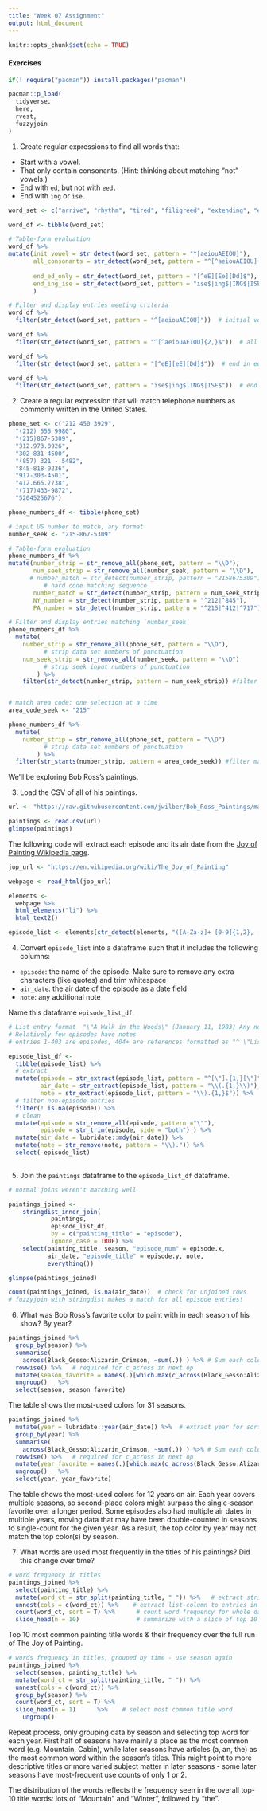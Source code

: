 ```yaml
---
title: "Week 07 Assignment"
output: html_document
---
```


```r
knitr::opts_chunk$set(echo = TRUE)
```

#### Exercises

```r
if(! require("pacman")) install.packages("pacman")

pacman::p_load(
  tidyverse,
  here,
  rvest, 
  fuzzyjoin
)
```

1. Create regular expressions to find all words that:

- Start with a vowel.
- That only contain consonants. (Hint: thinking about matching “not”-vowels.)
- End with `ed`, but not with `eed.`
- End with `ing` or `ise.`

```r
word_set <- c("arrive", "rhythm", "tired", "filigreed", "extending", "exercise", "WISE", "lionize", "bring", "garden", "crop", "weed", "dined", "wyrd", "sine", "strategy", "Cwmystwyth", "tied", "Under", "FREED")

word_df <- tibble(word_set)

# Table-form evaluation
word_df %>%
mutate(init_vowel = str_detect(word_set, pattern = "^[aeiouAEIOU]"),
       all_consonants = str_detect(word_set, pattern = "^[^aeiouAEIOU]{2,}$"),            # specify ALL by notating both init and end of string
 
       end_ed_only = str_detect(word_set, pattern = "[^eE][Ee][Dd]$"),
       end_ing_ise = str_detect(word_set, pattern = "ise$|ing$|ING$|ISE$")
       )

# Filter and display entries meeting criteria
word_df %>%
  filter(str_detect(word_set, pattern = "^[aeiouAEIOU]"))  # initial vowel

word_df %>%
  filter(str_detect(word_set, pattern = "^[^aeiouAEIOU]{2,}$"))  # all consonants

word_df %>%
  filter(str_detect(word_set, pattern = "[^eE][eE][Dd]$"))  # end in ed NOT eed

word_df %>%
  filter(str_detect(word_set, pattern = "ise$|ing$|ING$|ISE$"))  # end in ise OR ing

```


2. Create a regular expression that will match telephone numbers as commonly written in the United States.

```r
phone_set <- c("212 450 3929",
  "(212) 555 9980",
  "(215)867-5309",
  "312.973.0926",
  "302-831-4500",
  "(857) 321 - 5482",
  "845-818-9236",
  "917-303-4501",
  "412.665.7738",
  "(717)433-9872",
  "5204525676")

phone_numbers_df <- tibble(phone_set)

# input US number to match, any format
number_seek <- "215-867-5309"

# Table-form evaluation
phone_numbers_df %>%
mutate(number_strip = str_remove_all(phone_set, pattern = "\\D"),
       num_seek_strip = str_remove_all(number_seek, pattern = "\\D"),
      # number_match = str_detect(number_strip, pattern = "2158675309"),
          # hard code matching sequence
       number_match = str_detect(number_strip, pattern = num_seek_strip),
       NY_number = str_detect(number_strip, pattern = "^212|^845"),
       PA_number = str_detect(number_strip, pattern = "^215|^412|^717"))

# Filter and display entries matching `number_seek`
phone_numbers_df %>%
  mutate(
    number_strip = str_remove_all(phone_set, pattern = "\\D"),
          # strip data set numbers of punctuation
    num_seek_strip = str_remove_all(number_seek, pattern = "\\D")
          # strip seek input numbers of punctuation
        ) %>%
    filter(str_detect(number_strip, pattern = num_seek_strip)) #filter matches 


# match area code: one selection at a time
area_code_seek <- "215"

phone_numbers_df %>%
  mutate(
    number_strip = str_remove_all(phone_set, pattern = "\\D")
          # strip data set numbers of punctuation
        ) %>%
  filter(str_starts(number_strip, pattern = area_code_seek)) #filter matches w matching start 

```

We'll be exploring Bob Ross's paintings.

3. Load the CSV of all of his paintings.

```r
url <- "https://raw.githubusercontent.com/jwilber/Bob_Ross_Paintings/master/data/bob_ross_paintings.csv"

paintings <- read.csv(url)
glimpse(paintings)
```

The following code will extract each episode and its air date from the [Joy of Painting Wikipedia page](https://en.wikipedia.org/wiki/The_Joy_of_Painting).

```r
jop_url <- "https://en.wikipedia.org/wiki/The_Joy_of_Painting"

webpage <- read_html(jop_url)

elements <- 
  webpage %>% 
  html_elements("li") %>% 
  html_text2() 

episode_list <- elements[str_detect(elements, "([A-Za-z]+ [0-9]{1,2}, [0-9]{4})")]
```

4. Convert `episode_list` into a dataframe such that it includes the following columns:

- `episode`: the name of the episode. Make sure to remove any extra characters (like quotes) and trim whitespace
- `air_date`: the air date of the episode as a date field
- `note`: any additional note

Name this dataframe `episode_list_df`.

```r
# List entry format  "\"A Walk in the Woods\" (January 11, 1983) Any notes"
# Relatively few episodes have notes
# entries 1-403 are episodes, 404+ are references formatted as "^ \"List of guest painters on 'The Joy of Painting'\". TwoInchBrush.com. Retrieved September 28, 2016."

episode_list_df <-
  tibble(episode_list) %>%
  # extract
  mutate(episode = str_extract(episode_list, pattern = "^[\"].{1,}[\"]"),
         air_date = str_extract(episode_list, pattern = "\\(.{1,}\\)"),
         note = str_extract(episode_list, pattern = "\\).{1,}$")) %>%
  # filter non-episode entries
  filter(! is.na(episode)) %>%
  # clean
  mutate(episode = str_remove_all(episode, pattern ="\""),
         episode = str_trim(episode, side = "both") ) %>%
  mutate(air_date = lubridate::mdy(air_date)) %>%
  mutate(note = str_remove(note, pattern = "\\).")) %>%
  select(-episode_list)
  
```

5. Join the `paintings` dataframe to the `episode_list_df` dataframe.

```r
# normal joins weren't matching well 

paintings_joined <-
    stringdist_inner_join(
            paintings, 
            episode_list_df, 
            by = c("painting_title" = "episode"),
            ignore_case = TRUE) %>%
    select(painting_title, season, "episode_num" = episode.x, 
           air_date, "episode_title" = episode.y, note, 
           everything())

glimpse(paintings_joined)

count(paintings_joined, is.na(air_date))  # check for unjoined rows
# fuzzyjoin with stringdist makes a match for all episode entries!
```

6. What was Bob Ross's favorite color to paint with in each season of his show? By year?

```r
paintings_joined %>%
  group_by(season) %>%
  summarise(
    across(Black_Gesso:Alizarin_Crimson, ~sum(.)) ) %>% # Sum each color by season
  rowwise() %>%   # required for c_across in next op
  mutate(season_favorite = names(.)[which.max(c_across(Black_Gesso:Alizarin_Crimson))]) %>%   # extract title from max value across summarized columns
  ungroup()   %>% 
  select(season, season_favorite)

```
The table shows the most-used colors for 31 seasons.

```r
paintings_joined %>%
  mutate(year = lubridate::year(air_date)) %>%  # extract year for sorting
  group_by(year) %>%
  summarise(
    across(Black_Gesso:Alizarin_Crimson, ~sum(.)) ) %>% # Sum each color by year
  rowwise() %>%   # required for c_across in next op
  mutate(year_favorite = names(.)[which.max(c_across(Black_Gesso:Alizarin_Crimson))]) %>%   # extract title from max value across summarized columns
  ungroup()   %>% 
  select(year, year_favorite)

```
The table shows the most-used colors for 12 years on air. Each year covers multiple seasons, so second-place colors might surpass the single-season favorite over a longer period.  Some episodes also had multiple air dates in multiple years, moving data that may have been double-counted in seasons to single-count for the given year. As a result, the top color by year may not match the top color(s) by season.

7. What words are used most frequently in the titles of his paintings? Did this change over time?

```r

# word frequency in titles
paintings_joined %>%
  select(painting_title) %>%
  mutate(word_ct = str_split(painting_title, " ")) %>%   # extract string into words - as list-column
  unnest(cols = c(word_ct)) %>%    # extract list-column to entries in a single non-list column
  count(word_ct, sort = T) %>%      # count word frequency for whole data column
  slice_head(n = 10)                # summarize with a slice of top 10
```  
  Top 10 most common painting title words & their frequency over the full run of The Joy of Painting.
  
```r
# words frequency in titles, grouped by time - use season again 
paintings_joined %>%
  select(season, painting_title) %>%
  mutate(word_ct = str_split(painting_title, " ")) %>%
  unnest(cols = c(word_ct)) %>%
  group_by(season) %>%
  count(word_ct, sort = T) %>%  
  slice_head(n = 1)      %>%    # select most common title word
    ungroup() 
```
Repeat process, only grouping data by season and selecting top word for each year. First half of seasons have mainly a place as the most common word (e.g. Mountain, Cabin), while later seasons have articles (a, an, the) as the most common word within the season's titles. This might point to more descriptive titles or more varied subject matter in later seasons - some later seasons have most-frequent use counts of only 1 or 2. 

The distribution of the words reflects the frequency seen in the overall top-10 title words: lots of "Mountain" and "Winter", followed by "the". 
